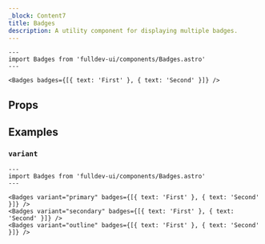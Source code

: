 ```yaml
---
_block: Content7
title: Badges
description: A utility component for displaying multiple badges.
---
```



```astro live
---
import Badges from 'fulldev-ui/components/Badges.astro'
---

<Badges badges={[{ text: 'First' }, { text: 'Second' }]} />
```

## Props

<Props />

## Examples

### `variant`

```astro live
---
import Badges from 'fulldev-ui/components/Badges.astro'
---

<Badges variant="primary" badges={[{ text: 'First' }, { text: 'Second' }]} />
<Badges variant="secondary" badges={[{ text: 'First' }, { text: 'Second' }]} />
<Badges variant="outline" badges={[{ text: 'First' }, { text: 'Second' }]} />
```
